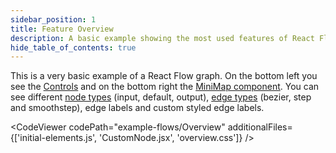 ```yaml
---
sidebar_position: 1
title: Feature Overview
description: A basic example showing the most used features of React Flow - controls, MiniMap, node types, edge types, edge labels, and custom styling.
hide_table_of_contents: true
---
```



This is a very basic example of a React Flow graph. On the bottom left you see the [Controls](/docs/api/plugin-components/controls/) and on the bottom right the [MiniMap component](/docs/api/plugin-components/minimap/).
You can see different [node types](/docs/api/nodes/node-types/) (input, default, output), [edge types](/docs/api/edges/edge-types/) (bezier, step and smoothstep), edge labels and custom styled edge labels.

<CodeViewer
  codePath="example-flows/Overview"
  additionalFiles={['initial-elements.js', 'CustomNode.jsx', 'overview.css']}
/>

